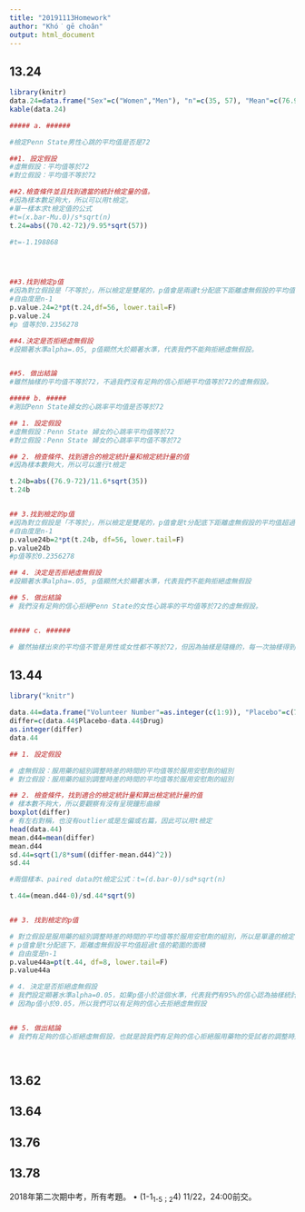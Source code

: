 ```yaml
---
title: "20191113Homework"
author: "Khó͘ gē choân"
output: html_document
---
```


## 13.24

```r
library(knitr)
data.24=data.frame("Sex"=c("Women","Men"), "n"=c(35, 57), "Mean"=c(76.9, 70.42), "Standard Deviation"=c(11.6, 9.95))
kable(data.24)

##### a. ######

#檢定Penn State男性心跳的平均值是否是72

##1. 設定假設
#虛無假設：平均值等於72
#對立假設：平均值不等於72

##2.檢查條件並且找到適當的統計檢定量的值。
#因為樣本數足夠大，所以可以用t檢定。
#單一樣本求t檢定值的公式
#t=(x.bar-Mu.0)/s*sqrt(n)
t.24=abs((70.42-72)/9.95*sqrt(57))

#t=-1.198868     




##3.找到檢定p值
#因為對立假設是「不等於」，所以檢定是雙尾的，p值會是兩邊t分配底下距離虛無假設的平均值兩邊超過t值範圍的面積
#自由度是n-1
p.value.24=2*pt(t.24,df=56, lower.tail=F) 
p.value.24
#p 值等於0.2356278

##4.決定是否拒絕虛無假設
#設顯著水準alpha=.05, p值顯然大於顯著水準，代表我們不能夠拒絕虛無假設。


##5. 做出結論
#雖然抽樣的平均值不等於72，不過我們沒有足夠的信心拒絕平均值等於72的虛無假設。

##### b. #####
#測試Penn State婦女的心跳率平均值是否等於72

## 1. 設定假設
#虛無假設：Penn State 婦女的心跳率平均值等於72
#對立假設：Penn State 婦女的心跳率平均值不等於72

## 2. 檢查條件、找到適合的檢定統計量和檢定統計量的值
#因為樣本數夠大，所以可以進行t檢定

t.24b=abs((76.9-72)/11.6*sqrt(35))
t.24b


## 3.找到檢定的p值
#因為對立假設是「不等於」，所以檢定是雙尾的，p值會是t分配底下距離虛無假設的平均值超過t值範圍的面積。換句話說就是t分配底下，隨機變數和虛無假設平均值的距離大過於對立假設的平均值的機率。
#自由度是n-1
p.value24b=2*pt(t.24b, df=56, lower.tail=F)
p.value24b
#p值等於0.2356278 

## 4. 決定是否拒絕虛無假設
#設顯著水準alpha=.05, p值顯然大於顯著水準，代表我們不能夠拒絕虛無假設

## 5. 做出結論
# 我們沒有足夠的信心拒絕Penn State的女性心跳率的平均值等於72的虛無假設。


##### c. ######

# 雖然抽樣出來的平均值不管是男性或女性都不等於72，但因為抽樣是隨機的，每一次抽樣得到的結果都會略有不同，這個不同就是隨機變數的影響。透過統計，我們去判斷到底抽樣得到的數值和72這個值之間的距離有多少可能是隨機變數的影響？假設只有0.5%的信心水準可能是受到隨機變數的影響，代表說距離足夠大，大到只有在很低的機率下這個距離是隨機變數導致的，這時候我們就會認定平均值不等於72。但是因為最後算出來的距離可能受到隨機變數的影響的信心水準大於0.05，代表這個差異很可能是隨機變數導致的，我們就沒有辦法拒絕平均值等於72的假設。


```



## 13.44


```r
library("knitr")

data.44=data.frame("Volunteer Number"=as.integer(c(1:9)), "Placebo"=c(7,8,5,6,5,3,7,8,4), "Drug"=c(4,4,4,6,6,2,8,6,2))
differ=c(data.44$Placebo-data.44$Drug)
as.integer(differ)
data.44

## 1. 設定假設

# 虛無假設：服用藥的組別調整時差的時間的平均值等於服用安慰劑的組別
# 對立假設：服用藥的組別調整時差的時間的平均值等於服用安慰劑的組別

## 2. 檢查條件，找到適合的檢定統計量和算出檢定統計量的值
# 樣本數不夠大，所以要觀察有沒有呈現鐘形曲線
boxplot(differ)
# 有左右對稱，也沒有outlier或是左偏或右篇，因此可以用t檢定
head(data.44)
mean.d44=mean(differ)
mean.d44
sd.44=sqrt(1/8*sum((differ-mean.d44)^2))
sd.44

#兩個樣本、paired data的t檢定公式：t=(d.bar-0)/sd*sqrt(n)

t.44=(mean.d44-0)/sd.44*sqrt(9)


## 3. 找到檢定的p值

# 對立假設是服用藥的組別調整時差的時間的平均值等於服用安慰劑的組別，所以是單邊的檢定
# p值會是t分配底下，距離虛無假設平均值超過t值的範圍的面積
# 自由度是n-1
p.value44a=pt(t.44, df=8, lower.tail=F)
p.value44a

# 4. 決定是否拒絕虛無假設
# 我們設定顯著水準alpha=0.05，如果p值小於這個水準，代表我們有95%的信心認為抽樣統計量與虛無假設的距離不是因為隨機變數所導致的，反過來說，如果p值大於0.05，代表我們沒有足夠的信心認為抽樣統計量大於虛無假設的距離不是因為隨機變數所導致。
# 因為p值小於0.05，所以我們可以有足夠的信心去拒絕虛無假設


## 5. 做出結論
# 我們有足夠的信心拒絕虛無假設，也就是說我們有足夠的信心拒絕服用藥物的受試者的調整時差的時間和服用安慰劑的受試者調整時差的時間相等的假設。




```




## 13.62



## 13.64


## 13.76

## 13.78

2018年第二次期中考，所有考題。
• (1-1~1-5；2~4)
11/22，24:00前交。




